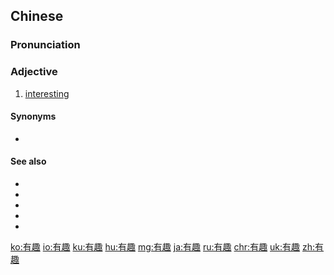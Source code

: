 ==Chinese==
{{zh-forms}}

===Pronunciation===
{{zh-pron
|m=yǒuqù,er=y
|c=jau5 ceoi3
|mn=qz,xm:iú-chhù/zz:iú-chhì
|cat=a
}}

===Adjective===
{{zh-adj}}

# [[interesting]]

====Synonyms====
* {{zh-l|有意思}}

====See also====
* {{zh-l|趣事}}
* {{zh-l|趣味}}
* {{zh-l|興趣}}
* {{zh-l|有意思}}
* {{zh-l|有意義}}

{{zh-cat|Elementary}}

[[ko:有趣]]
[[io:有趣]]
[[ku:有趣]]
[[hu:有趣]]
[[mg:有趣]]
[[ja:有趣]]
[[ru:有趣]]
[[chr:有趣]]
[[uk:有趣]]
[[zh:有趣]]